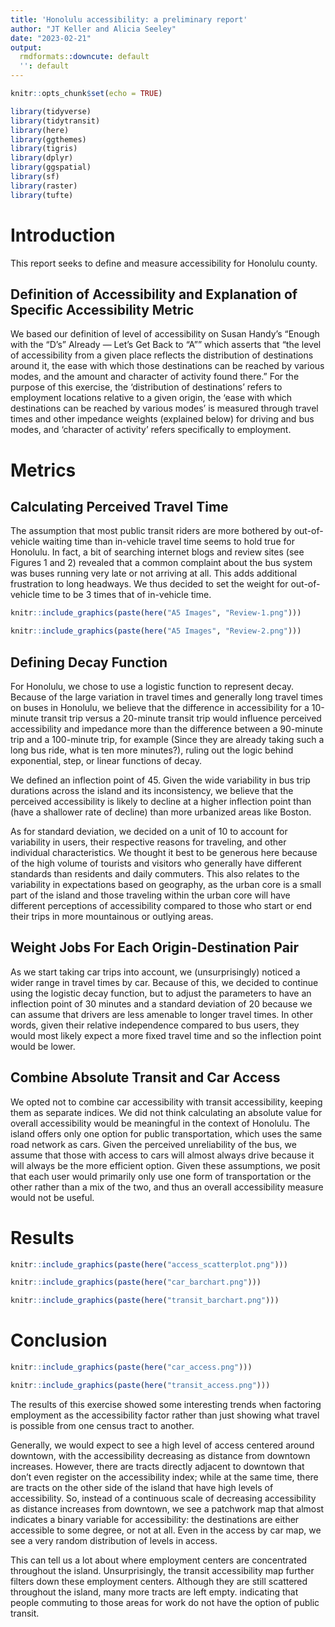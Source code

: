 ```yaml
---
title: 'Honolulu accessibility: a preliminary report'
author: "JT Keller and Alicia Seeley"
date: "2023-02-21"
output:
  rmdformats::downcute: default
  '': default
---
```


```r
knitr::opts_chunk$set(echo = TRUE)

library(tidyverse)
library(tidytransit)
library(here)
library(ggthemes)
library(tigris)
library(dplyr)
library(ggspatial)
library(sf)
library(raster)
library(tufte)
```

# Introduction

This report seeks to define and measure accessibility for Honolulu county.

## Definition of Accessibility and Explanation of Specific Accessibility Metric

We based our definition of level of accessibility on Susan Handy’s "Enough with the “D’s” Already — Let’s Get Back to “A”" which asserts that “the level of accessibility from a given place reflects the distribution of destinations around it, the ease with which those destinations can be reached by various modes, and the amount and character of activity found there.” For the purpose of this exercise, the ‘distribution of destinations’ refers to employment locations relative to a given origin, the ‘ease with which destinations can be reached by various modes’ is measured through travel times and other impedance weights (explained below) for driving and bus modes, and ‘character of activity’ refers specifically to employment.

# Metrics

## Calculating Perceived Travel Time

The assumption that most public transit riders are more bothered by out-of-vehicle waiting time than in-vehicle travel time seems to hold true for Honolulu. In fact, a bit of searching internet blogs and review sites (see Figures 1 and 2) revealed that a common complaint about the bus system was buses running very late or not arriving at all. This adds additional frustration to long headways. We thus decided to set the weight for out-of-vehicle time to be 3 times that of in-vehicle time.

```r
knitr::include_graphics(paste(here("A5 Images", "Review-1.png")))
```

```r
knitr::include_graphics(paste(here("A5 Images", "Review-2.png")))
```

## Defining Decay Function

For Honolulu, we chose to use a logistic function to represent decay. Because of the large variation in travel times and generally long travel times on buses in Honolulu, we believe that the difference in accessibility for a 10-minute transit trip versus a 20-minute transit trip would influence perceived accessibility and impedance more than the difference between a 90-minute trip and a 100-minute trip, for example (Since they are already taking such a long bus ride, what is ten more minutes?), ruling out the logic behind exponential, step, or linear functions of decay.

We defined an inflection point of 45. Given the wide variability in bus trip durations across the island and its inconsistency, we believe that the perceived accessibility is likely to decline at a higher inflection point than (have a shallower rate of decline) than more urbanized areas like Boston.

As for standard deviation, we decided on a unit of 10 to account for variability in users, their respective reasons for traveling, and other individual characteristics. We thought it best to be generous here because of the high volume of tourists and visitors who generally have different standards than residents and daily commuters. This also relates to the variability in expectations based on geography, as the urban core is a small part of the island and those traveling within the urban core will have different perceptions of accessibility compared to those who start or end their trips in more mountainous or outlying areas.

## Weight Jobs For Each Origin-Destination Pair

As we start taking car trips into account, we (unsurprisingly) noticed a wider range in travel times by car. Because of this, we decided to continue using the logistic decay function, but to adjust the parameters to have an inflection point of 30 minutes and a standard deviation of 20 because we can assume that drivers are less amenable to longer travel times. In other words, given their relative independence compared to bus users, they would most likely expect a more fixed travel time and so the inflection point would be lower.

## Combine Absolute Transit and Car Access

We opted not to combine car accessibility with transit accessibility, keeping them as separate indices. We did not think calculating an absolute value for overall accessibility would be meaningful in the context of Honolulu. The island offers only one option for public transportation, which uses the same road network as cars. Given the perceived unreliability of the bus, we assume that those with access to cars will almost always drive because it will always be the more efficient option. Given these assumptions, we posit that each user would primarily only use one form of transportation or the other rather than a mix of the two, and thus an overall accessibility measure would not be useful.


# Results

```r
knitr::include_graphics(paste(here("access_scatterplot.png")))
```
```r
knitr::include_graphics(paste(here("car_barchart.png")))
```


```r
knitr::include_graphics(paste(here("transit_barchart.png")))
```

# Conclusion

```r
knitr::include_graphics(paste(here("car_access.png")))
```

```r
knitr::include_graphics(paste(here("transit_access.png")))

```
The results of this exercise showed some interesting trends when factoring employment as the accessibility factor rather than just showing what travel is possible from one census tract to another. 

Generally, we would expect to see a high level of access centered around downtown, with the accessibility decreasing as distance from downtown increases. However, there are tracts directly adjacent to downtown that don't even register on the accessibility index; while at the same time, there are tracts on the other side of the island that have high levels of accessibility. So, instead of a continuous scale of decreasing accessibility as distance increases from downtown, we see a patchwork map that almost indicates a binary variable for accessibility: the destinations are either accessible to some degree, or not at all. Even in the access by car map, we see a very random distribution of levels in access. 

This can tell us a lot about where employment centers are concentrated throughout the island. Unsurprisingly, the transit accessibility map further filters down these employment centers. Although they are still scattered throughout the island, many more tracts are left empty. indicating that people commuting to those areas for work do not have the option of public transit.
